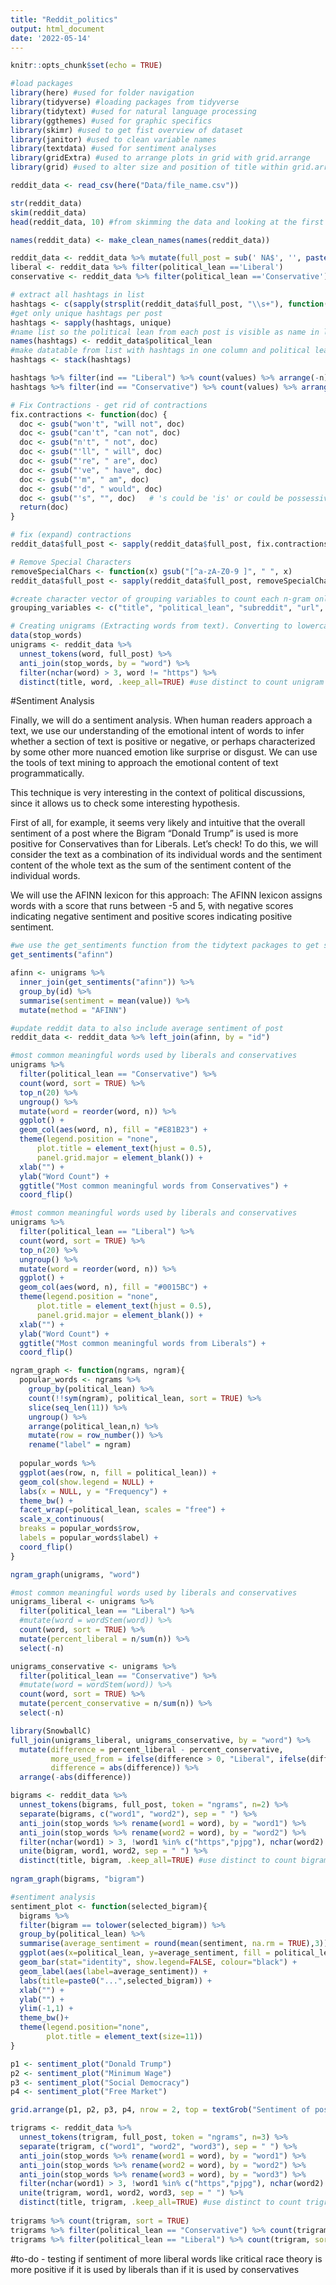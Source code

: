 ```yaml
---
title: "Reddit_politics"
output: html_document
date: '2022-05-14'
---
```


```r
knitr::opts_chunk$set(echo = TRUE)
```

```r
#load packages
library(here) #used for folder navigation
library(tidyverse) #loading packages from tidyverse
library(tidytext) #used for natural language processing
library(ggthemes) #used for graphic specifics
library(skimr) #used to get fist overview of dataset
library(janitor) #used to clean variable names
library(textdata) #used for sentiment analyses
library(gridExtra) #used to arrange plots in grid with grid.arrange
library(grid) #used to alter size and position of title within grid.arrange
```


```r
reddit_data <- read_csv(here("Data/file_name.csv"))
```

```r
str(reddit_data)
skim(reddit_data)
head(reddit_data, 10) #from skimming the data and looking at the first 10 rwos, we notice that it is standard convention for reddit users to deliver their message in the title of the post, and don'T use the subtext at all. Actually the subtext is only used in 20% of posts. To be able to analyse all text we have, we will concenate the title and the subtext
```
```r
names(reddit_data) <- make_clean_names(names(reddit_data))
```


```r
reddit_data <- reddit_data %>% mutate(full_post = sub(' NA$', '', paste(title, text))) 
liberal <- reddit_data %>% filter(political_lean =='Liberal')
conservative <- reddit_data %>% filter(political_lean =='Conservative')
```


```r
# extract all hashtags in list
hashtags <- c(sapply(strsplit(reddit_data$full_post, "\\s+"), function(p) grep('(#+[a-zA-Z(_)]{1,})', p[startsWith(p, "#")], value=TRUE)))
#get only unique hashtags per post
hashtags <- sapply(hashtags, unique)
#name list so the political lean from each post is visible as name in list
names(hashtags) <- reddit_data$political_lean
#make datatable from list with hashtags in one column and political lean in the other
hashtags <- stack(hashtags)

hashtags %>% filter(ind == "Liberal") %>% count(values) %>% arrange(-n)
hashtags %>% filter(ind == "Conservative") %>% count(values) %>% arrange(-n)
```


``` r
# Fix Contractions - get rid of contractions
fix.contractions <- function(doc) {
  doc <- gsub("won't", "will not", doc)
  doc <- gsub("can't", "can not", doc)
  doc <- gsub("n't", " not", doc)
  doc <- gsub("'ll", " will", doc)
  doc <- gsub("'re", " are", doc)
  doc <- gsub("'ve", " have", doc)
  doc <- gsub("'m", " am", doc)
  doc <- gsub("'d", " would", doc)
  doc <- gsub("'s", "", doc)   # 's could be 'is' or could be possessive: it has no expansion
  return(doc)
}

# fix (expand) contractions
reddit_data$full_post <- sapply(reddit_data$full_post, fix.contractions)

# Remove Special Characters
removeSpecialChars <- function(x) gsub("[^a-zA-Z0-9 ]", " ", x)
reddit_data$full_post <- sapply(reddit_data$full_post, removeSpecialChars)

#create character vector of grouping variables to count each n-gram only once per post
grouping_variables <- c("title", "political_lean", "subreddit", "url", "text")
```


```r
# Creating unigrams (Extracting words from text). Converting to lowercase will also be done by unnest_tokens
data(stop_words)
unigrams <- reddit_data %>%
  unnest_tokens(word, full_post) %>%
  anti_join(stop_words, by = "word") %>%
  filter(nchar(word) > 3, word != "https") %>%
  distinct(title, word, .keep_all=TRUE) #use distinct to count unigram only once per post
```

#Sentiment Analysis

Finally, we will do a sentiment analysis. When human readers approach a text, we use our understanding of the emotional intent of words to infer whether a section of text is positive or negative, or perhaps characterized by some other more nuanced emotion like surprise or disgust. We can use the tools of text mining to approach the emotional content of text programmatically.

This technique is very interesting in the context of political discussions, since it allows us to check some interesting hypothesis.

First of all, for example, it seems very likely and intuitive that the overall sentiment of a post where the Bigram "Donald Trump" is used is more positive for Conservatives than for Liberals. Let's check! To do this, we will consider the text as a combination of its individual words and the sentiment content of the whole text as the sum of the sentiment content of the individual words.

We will use the AFINN lexicon for this approach: The AFINN lexicon assigns words with a score that runs between -5 and 5, with negative scores indicating negative sentiment and positive scores indicating positive sentiment.

```r
#we use the get_sentiments function from the tidytext packages to get specific sentiment lexicons 
get_sentiments("afinn")

afinn <- unigrams %>% 
  inner_join(get_sentiments("afinn")) %>% 
  group_by(id) %>% 
  summarise(sentiment = mean(value)) %>% 
  mutate(method = "AFINN")

#update reddit data to also include average sentiment of post
reddit_data <- reddit_data %>% left_join(afinn, by = "id")
```


```r


#most common meaningful words used by liberals and conservatives
unigrams %>%
  filter(political_lean == "Conservative") %>%
  count(word, sort = TRUE) %>%
  top_n(20) %>%
  ungroup() %>%
  mutate(word = reorder(word, n)) %>%
  ggplot() +
  geom_col(aes(word, n), fill = "#E81B23") +
  theme(legend.position = "none", 
      plot.title = element_text(hjust = 0.5),
      panel.grid.major = element_blank()) +
  xlab("") + 
  ylab("Word Count") +
  ggtitle("Most common meaningful words from Conservatives") +
  coord_flip() 
```

```r
#most common meaningful words used by liberals and conservatives
unigrams %>%
  filter(political_lean == "Liberal") %>%
  count(word, sort = TRUE) %>%
  top_n(20) %>%
  ungroup() %>%
  mutate(word = reorder(word, n)) %>%
  ggplot() +
  geom_col(aes(word, n), fill = "#0015BC") +
  theme(legend.position = "none", 
      plot.title = element_text(hjust = 0.5),
      panel.grid.major = element_blank()) +
  xlab("") + 
  ylab("Word Count") +
  ggtitle("Most common meaningful words from Liberals") +
  coord_flip() 

```

```r
ngram_graph <- function(ngrams, ngram){
  popular_words <- ngrams %>%
    group_by(political_lean) %>%
    count(!!sym(ngram), political_lean, sort = TRUE) %>%
    slice(seq_len(11)) %>%
    ungroup() %>%
    arrange(political_lean,n) %>%
    mutate(row = row_number()) %>%
    rename("label" = ngram)
  
  popular_words %>%
  ggplot(aes(row, n, fill = political_lean)) +
  geom_col(show.legend = NULL) +
  labs(x = NULL, y = "Frequency") +
  theme_bw() +
  facet_wrap(~political_lean, scales = "free") +
  scale_x_continuous(  
  breaks = popular_words$row, 
  labels = popular_words$label) +
  coord_flip() 
}

ngram_graph(unigrams, "word")
```


```r
#most common meaningful words used by liberals and conservatives
unigrams_liberal <- unigrams %>%
  filter(political_lean == "Liberal") %>%
  #mutate(word = wordStem(word)) %>%
  count(word, sort = TRUE) %>%
  mutate(percent_liberal = n/sum(n)) %>% 
  select(-n) 

unigrams_conservative <- unigrams %>%
  filter(political_lean == "Conservative") %>%
  #mutate(word = wordStem(word)) %>%
  count(word, sort = TRUE) %>%
  mutate(percent_conservative = n/sum(n)) %>% 
  select(-n) 

library(SnowballC)
full_join(unigrams_liberal, unigrams_conservative, by = "word") %>%
  mutate(difference = percent_liberal - percent_conservative, 
         more_used_from = ifelse(difference > 0, "Liberal", ifelse(difference < 0, "Conservative", "Equal")),
         difference = abs(difference)) %>%
  arrange(-abs(difference)) 
```

```r
bigrams <- reddit_data %>%
  unnest_tokens(bigrams, full_post, token = "ngrams", n=2) %>%
  separate(bigrams, c("word1", "word2"), sep = " ") %>% 
  anti_join(stop_words %>% rename(word1 = word), by = "word1") %>%
  anti_join(stop_words %>% rename(word2 = word), by = "word2") %>%
  filter(nchar(word1) > 3, !word1 %in% c("https","pjpg"), nchar(word2) > 3, !word2 %in% c("https","pjpg")) %>%
  unite(bigram, word1, word2, sep = " ") %>%
  distinct(title, bigram, .keep_all=TRUE) #use distinct to count bigram only once per post
  
ngram_graph(bigrams, "bigram")
```

```r
#sentiment analysis
sentiment_plot <- function(selected_bigram){
  bigrams %>% 
  filter(bigram == tolower(selected_bigram)) %>% 
  group_by(political_lean) %>% 
  summarise(average_sentiment = round(mean(sentiment, na.rm = TRUE),3)) %>%
  ggplot(aes(x=political_lean, y=average_sentiment, fill = political_lean) ) +
  geom_bar(stat="identity", show.legend=FALSE, colour="black") +
  geom_label(aes(label=average_sentiment)) +
  labs(title=paste0("...",selected_bigram)) +
  xlab("") +
  ylab("") +
  ylim(-1,1) +
  theme_bw()+
  theme(legend.position="none",
        plot.title = element_text(size=11))
}

p1 <- sentiment_plot("Donald Trump")
p2 <- sentiment_plot("Minimum Wage")
p3 <- sentiment_plot("Social Democracy")
p4 <- sentiment_plot("Free Market")

grid.arrange(p1, p2, p3, p4, nrow = 2, top = textGrob("Sentiment of posts containing...", vjust = 0.2, gp=gpar(fontsize=18,font=1)))

```



```r
trigrams <- reddit_data %>%
  unnest_tokens(trigram, full_post, token = "ngrams", n=3) %>%
  separate(trigram, c("word1", "word2", "word3"), sep = " ") %>% 
  anti_join(stop_words %>% rename(word1 = word), by = "word1") %>%
  anti_join(stop_words %>% rename(word2 = word), by = "word2") %>%
  anti_join(stop_words %>% rename(word3 = word), by = "word3") %>%
  filter(nchar(word1) > 3, !word1 %in% c("https","pjpg"), nchar(word2) > 3, !word2 %in% c("https","pjpg"),  nchar(word3) > 3, !word3 %in% c("https","pjpg")) %>%
  unite(trigram, word1, word2, word3, sep = " ") %>%
  distinct(title, trigram, .keep_all=TRUE) #use distinct to count trigram only once per post
  
trigrams %>% count(trigram, sort = TRUE)
trigrams %>% filter(political_lean == "Conservative") %>% count(trigram, sort = TRUE)
trigrams %>% filter(political_lean == "Liberal") %>% count(trigram, sort = TRUE)
```




#to-do
- testing if sentiment of more liberal words like critical race theory is more positive if it is used by liberals than if it is used by conservatives
